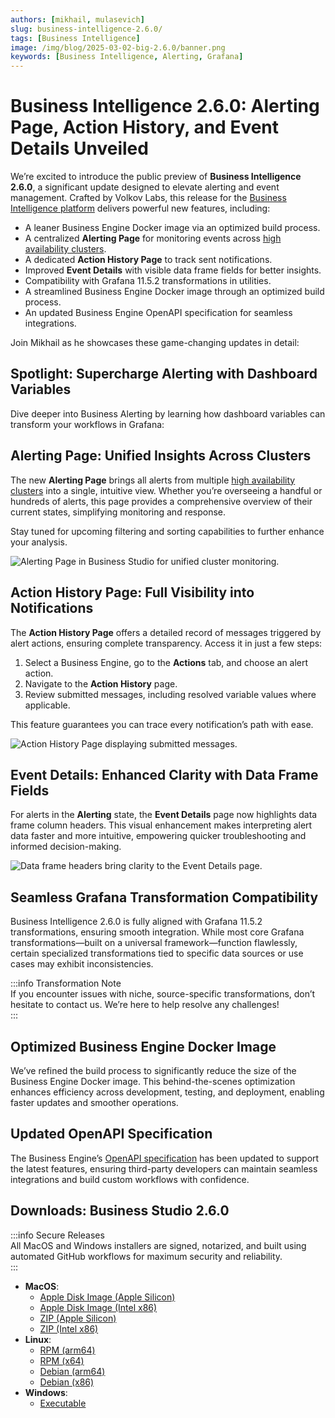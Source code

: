 ```yaml
---
authors: [mikhail, mulasevich]
slug: business-intelligence-2.6.0/
tags: [Business Intelligence]
image: /img/blog/2025-03-02-big-2.6.0/banner.png
keywords: [Business Intelligence, Alerting, Grafana]
---
```



# Business Intelligence 2.6.0: Alerting Page, Action History, and Event Details Unveiled

We’re excited to introduce the public preview of **Business Intelligence 2.6.0**, a significant update designed to elevate alerting and event management. Crafted by Volkov Labs, this release for the [Business Intelligence platform](/big/) delivers powerful new features, including:

- A leaner Business Engine Docker image via an optimized build process.
- A centralized **Alerting Page** for monitoring events across [high availability clusters](/big/studio/manage-clusters/).
- A dedicated **Action History Page** to track sent notifications.
- Improved **Event Details** with visible data frame fields for better insights.
- Compatibility with Grafana 11.5.2 transformations in utilities.
- A streamlined Business Engine Docker image through an optimized build process.
- An updated Business Engine OpenAPI specification for seamless integrations.

Join Mikhail as he showcases these game-changing updates in detail:

<Youtube
  id="IOYyfIkNwJ4"
  title="Business Alerting, Action History, and Event Page Updates in Business Intelligence 2.6.0"
/>

## Spotlight: Supercharge Alerting with Dashboard Variables

Dive deeper into Business Alerting by learning how dashboard variables can transform your workflows in Grafana:

<Youtube
  id="ey0ZSbSDxtI"
  title="Mastering Business Alerting: Dashboard Variables in Grafana Cloud"
/>

## Alerting Page: Unified Insights Across Clusters

The new **Alerting Page** brings all alerts from multiple [high availability clusters](/big/studio/manage-clusters/) into a single, intuitive view. Whether you’re overseeing a handful or hundreds of alerts, this page provides a comprehensive overview of their current states, simplifying monitoring and response.

Stay tuned for upcoming filtering and sorting capabilities to further enhance your analysis.

<Image
  title="Alerting Page in Business Studio for unified cluster monitoring."
  src="/img/blog/2025-03-02-big-2.6.0/page-alerting.png"
/>

## Action History Page: Full Visibility into Notifications

The **Action History Page** offers a detailed record of messages triggered by alert actions, ensuring complete transparency. Access it in just a few steps:

1. Select a Business Engine, go to the **Actions** tab, and choose an alert action.
2. Navigate to the **Action History** page.
3. Review submitted messages, including resolved variable values where applicable.

This feature guarantees you can trace every notification’s path with ease.

<Image
  title="Action History Page displaying submitted messages."
  src="/img/blog/2025-03-02-big-2.6.0/action-history.png"
/>

## Event Details: Enhanced Clarity with Data Frame Fields

For alerts in the **Alerting** state, the **Event Details** page now highlights data frame column headers. This visual enhancement makes interpreting alert data faster and more intuitive, empowering quicker troubleshooting and informed decision-making.

<Image
  title="Data frame headers bring clarity to the Event Details page."
  src="/img/blog/2025-03-02-big-2.6.0/frame.png"
/>

## Seamless Grafana Transformation Compatibility

Business Intelligence 2.6.0 is fully aligned with Grafana 11.5.2 transformations, ensuring smooth integration. While most core Grafana transformations—built on a universal framework—function flawlessly, certain specialized transformations tied to specific data sources or use cases may exhibit inconsistencies.

:::info Transformation Note  
If you encounter issues with niche, source-specific transformations, don’t hesitate to contact us. We’re here to help resolve any challenges!  
:::

## Optimized Business Engine Docker Image

We’ve refined the build process to significantly reduce the size of the Business Engine Docker image. This behind-the-scenes optimization enhances efficiency across development, testing, and deployment, enabling faster updates and smoother operations.

## Updated OpenAPI Specification

The Business Engine’s [OpenAPI specification](/big/api/) has been updated to support the latest features, ensuring third-party developers can maintain seamless integrations and build custom workflows with confidence.

## Downloads: Business Studio 2.6.0

:::info Secure Releases  
All MacOS and Windows installers are signed, notarized, and built using automated GitHub workflows for maximum security and reliability.  
:::

- **MacOS**:
  - [Apple Disk Image (Apple Silicon)](https://github.com/VolkovLabs/business-intelligence/releases/download/v2.6.0/Business.Studio-2.6.0-arm64.dmg)
  - [Apple Disk Image (Intel x86)](https://github.com/VolkovLabs/business-intelligence/releases/download/v2.6.0/Business.Studio-2.6.0-x64.dmg)
  - [ZIP (Apple Silicon)](https://github.com/VolkovLabs/business-intelligence/releases/download/v2.6.0/Business.Studio-darwin-arm64-2.6.0.zip)
  - [ZIP (Intel x86)](https://github.com/VolkovLabs/business-intelligence/releases/download/v2.6.0/Business.Studio-darwin-x64-2.6.0.zip)
- **Linux**:
  - [RPM (arm64)](https://github.com/VolkovLabs/business-intelligence/releases/download/v2.6.0/business-studio-2.6.0-1.arm64.rpm)
  - [RPM (x64)](https://github.com/VolkovLabs/business-intelligence/releases/download/v2.6.0/business-studio-2.6.0-1.x86_64.rpm)
  - [Debian (arm64)](https://github.com/VolkovLabs/business-intelligence/releases/download/v2.6.0/business-studio_2.6.0_arm64.deb)
  - [Debian (x86)](https://github.com/VolkovLabs/business-intelligence/releases/download/v2.6.0/business-studio_2.6.0_amd64.deb)
- **Windows**:
  - [Executable](https://github.com/VolkovLabs/business-intelligence/releases/download/v2.6.0/Business.Studio-2.6.0.Setup.exe)

<GettingStarted />

<Feedback />
